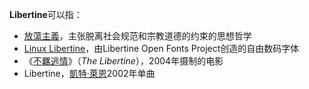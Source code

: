 '''Libertine'''可以指：
* [[放蕩主義|放蕩主義]]，主张脱离社会规范和宗教道德的约束的思想哲学
* [[Linux_Libertine|Linux Libertine]]，由Libertine Open Fonts Project创造的自由数码字体
* 《[[不羈逃情|不羈逃情]]》（''The Libertine''），2004年摄制的电影
* Libertine，[[凱特·萊恩|凱特·萊恩]]2002年单曲
{{disambig|Cat=非中文名称消歧义}}